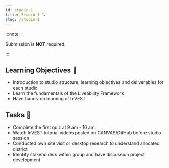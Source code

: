 ```yaml
---
id: studio-1
title: Studio 1 🔍
slug: /studio-1
---
```





<StudioType type="working"/>

:::note 

Submission is __NOT__ required. 

:::

## Learning Objectives 🎯

- Introduction to studio structure, learning objectives and deliverables for each studio
- Learn the fundamentals of the Liveability Framework 
- Have hands-on learning of InVEST

## Tasks 🔨
- Complete the first quiz at 9 am - 10 am.
- Watch InVEST tutorial videos posted on CANVAS/GitHub before studio session
- Conducted own site visit or desktop research to understand allocated district
- Identify stakeholders within group and have discussion project development

